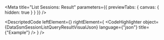 
<Meta title="List Sessions: Result" parameters={{ previewTabs: { canvas: { hidden: true } } }} />

<DescriptedCode
  leftElement={<DataSsmSessionListQueryResultDesc />}
  rightElement={
    <CodeHighlighter
      object={DataSsmSessionListQueryResultVisualJson}
      language={"json"}
      title={"Example"}
    />
  }
/>
